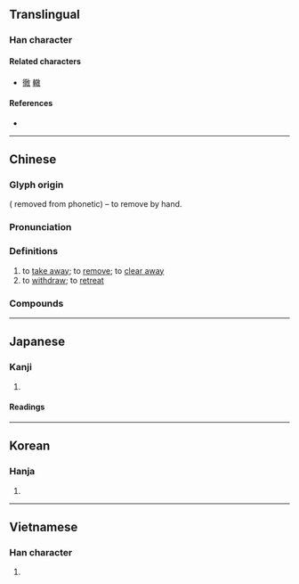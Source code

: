 {{character info/new}}
{{also|撒}}
==Translingual==

===Han character===
{{Han char|rn=64|rad=手|as=12|sn=15|four=58040|canj=QYBK|ids=⿰扌⿰育攵}}

====Related characters====
* [[徹]] [[轍]]

====References====
* {{Han ref|kx=0455.100|dkj=12726|dj=0804.160|hdz=31962.030|uh=64A4|ud=25764|bh=BA4D|bd=47693}}

----

==Chinese==
{{zh-forms}}

===Glyph origin===
{{Han etym}}
{{Han compound|手|alt1=扌|t1=hand|徹|ls=psc|c1=s|c2=p}} ({{zh-l|*彳}} removed from phonetic) – to remove by hand.

===Pronunciation===
{{zh-pron
|m=chè
|c=cit3
|h=pfs=
|md=
|mn=qz,tw,xm,zz:thiat
|w=
|mc=y
|oc=y
|cat=v
}}

===Definitions===
{{zh-hanzi}}

# to [[take away]]; to [[remove]]; to [[clear away]]
# to [[withdraw]]; to [[retreat]]

===Compounds===
{{zh-der|撤任|撤佃|撤併|撤保|撤兵|撤回|撤守|撤差|撤席|撤廢|撤懲|撤抹|撤換|撤棘|撤消|撤瑟|撤簾|撤職|撤脫|撤資|撤身|撤軍|撤退|撤銷|撤銷權|撤防|撤除|撤離|撲撤|裁撤}}

----

==Japanese==

===Kanji===
{{ja-kanji|grade=c|rs=手12}}

# {{defn|lang=ja|sort=手12}}

====Readings====
{{ja-readings
|goon=てち
|kanon=てつ
|kun=す-てる, ひらく
}}

----

==Korean==

===Hanja===
{{ko-hanja|hangeul=철|eumhun=|rv=cheol|mr=ch'ŏl|y=chel}}

# {{defn|lang=ko|sort=手12}}

----

==Vietnamese==

===Han character===
{{vi-hantu|[[triệt]], [[trẹt]], [[trê]], [[trệt]], [[trịt]]|rs=手12}}

# {{defn|lang=vi|sort=手12}}